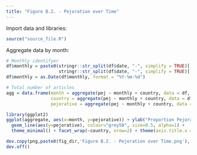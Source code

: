 ```yaml
---
title: "Figure B.2. - Pejoration over Time"
---
```


Import data and libraries:
```r
source("source_file.R")
```

Aggregate data by month: 
```r
# Monthly identifyer
df$monthly = paste0(stringr::str_split(df$date, "-", simplify = TRUE)[,1], "-",
                    stringr::str_split(df$date, "-", simplify = TRUE)[,2], "-01")
df$monthly = as.Date(df$monthly, format = "%Y-%m-%d")

# Total number of articles
agg = data.frame(month = aggregate(pej ~ monthly + country, data = df, FUN = length)[,1], 
                 country = aggregate(pej ~ monthly + country, data = df, FUN = length)[,2], 
                 pejorative = aggregate(pej ~ monthly + country, data = df, FUN = mean)[,3])
```

```r
library(ggplot2)
ggplot(aggregate, aes(x=month, y=pejorative)) + ylab("Proportion Pejorative Coverage") +
  geom_line(aes(y=pejorative), colour="grey50", size=0.5, alpha=1) + 
  theme_minimal() + facet_wrap(~country, nrow=2) + theme(axis.title.x = element_blank())

dev.copy(png,paste0(fig_dir,'Figure B.2. - Pejoration over Time.png'), width = 3600, height = 3000, res=400)
dev.off()
```